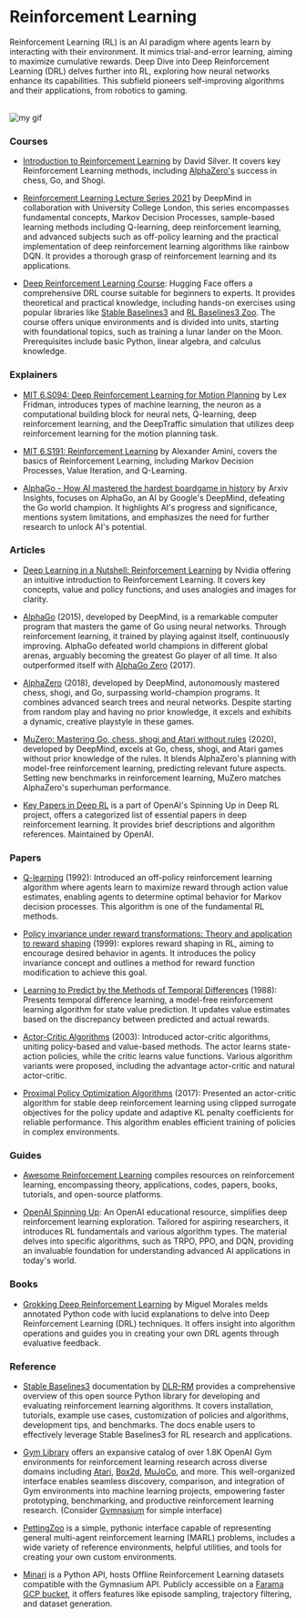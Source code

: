 # Reinforcement Learning

Reinforcement Learning (RL) is an AI paradigm where agents learn by interacting with their environment. It mimics trial-and-error learning, aiming to maximize cumulative rewards. Deep Dive into Deep Reinforcement Learning (DRL) delves further into RL, exploring how neural networks enhance its capabilities. This subfield pioneers self-improving algorithms and their applications, from robotics to gaming.

<br />

<Image src={myGif} alt="my gif" />

### Courses

- [Introduction to Reinforcement Learning](https://www.youtube.com/playlist?list=PLFihX_3MLxS-xlTJeDMGUMKpx12fFR4jw) by David Silver. It covers key Reinforcement Learning methods, including [AlphaZero's](https://www.deepmind.com/blog/alphazero-shedding-new-light-on-chess-shogi-and-go) success in chess, Go, and Shogi.

- [Reinforcement Learning Lecture Series 2021](https://www.youtube.com/playlist?list=PLqYmG7hTraZDVH599EItlEWsUOsJbAodm) by DeepMind in collaboration with University College London, this series encompasses fundamental concepts, Markov Decision Processes, sample-based learning methods including Q-learning, deep reinforcement learning, and advanced subjects such as off-policy learning and the practical implementation of deep reinforcement learning algorithms like rainbow DQN. It provides a thorough grasp of reinforcement learning and its applications.

- [Deep Reinforcement Learning Course](https://huggingface.co/learn/deep-rl-course/unit0/introduction): Hugging Face offers a comprehensive DRL course suitable for beginners to experts. It provides theoretical and practical knowledge, including hands-on exercises using popular libraries like [Stable Baselines3](https://stable-baselines3.readthedocs.io/en/master/) and [RL Baselines3 Zoo](https://stable-baselines3.readthedocs.io/en/master/guide/rl_zoo.html). The course offers unique environments and is divided into units, starting with foundational topics, such as training a lunar lander on the Moon. Prerequisites include basic Python, linear algebra, and calculus knowledge.

### Explainers

- [MIT 6.S094: Deep Reinforcement Learning for Motion Planning](https://www.youtube.com/watch?v=QDzM8r3WgBw&list=PLrAXtmErZgOeiKm4sgNOknGvNjby9efdf) by Lex Fridman, introduces types of machine learning, the neuron as a computational building block for neural nets, Q-learning, deep reinforcement learning, and the DeepTraffic simulation that utilizes deep reinforcement learning for the motion planning task.

- [MIT 6.S191: Reinforcement Learning](https://www.youtube.com/watch?v=AhyznRSDjw8) by Alexander Amini, covers the basics of Reinforcement Learning, including Markov Decision Processes, Value Iteration, and Q-Learning.

- [AlphaGo - How AI mastered the hardest boardgame in history](https://www.youtube.com/watch?v=MgowR4pq3e8&t=503s) by Arxiv Insights, focuses on AlphaGo, an AI by Google's DeepMind, defeating the Go world champion. It highlights AI's progress and significance, mentions system limitations, and emphasizes the need for further research to unlock AI's potential.

### Articles

- [Deep Learning in a Nutshell: Reinforcement Learning](https://developer.nvidia.com/blog/deep-learning-nutshell-reinforcement-learning/) by Nvidia offering an intuitive introduction to Reinforcement Learning. It covers key concepts, value and policy functions, and uses analogies and images for clarity.

- [AlphaGo](https://www.deepmind.com/research/highlighted-research/alphago) (2015), developed by DeepMind, is a remarkable computer program that masters the game of Go using neural networks. Through reinforcement learning, it trained by playing against itself, continuously improving. AlphaGo defeated world champions in different global arenas, arguably becoming the greatest Go player of all time. It also outperformed itself with [AlphaGo Zero](https://www.deepmind.com/blog/alphago-zero-starting-from-scratch) (2017).

- [AlphaZero](https://www.deepmind.com/blog/alphazero-shedding-new-light-on-chess-shogi-and-go) (2018), developed by DeepMind, autonomously mastered chess, shogi, and Go, surpassing world-champion programs. It combines advanced search trees and neural networks. Despite starting from random play and having no prior knowledge, it excels and exhibits a dynamic, creative playstyle in these games.

- [MuZero: Mastering Go, chess, shogi and Atari without rules](https://www.deepmind.com/blog/muzero-mastering-go-chess-shogi-and-atari-without-rules) (2020), developed by DeepMind, excels at Go, chess, shogi, and Atari games without prior knowledge of the rules. It blends AlphaZero's planning with model-free reinforcement learning, predicting relevant future aspects. Setting new benchmarks in reinforcement learning, MuZero matches AlphaZero's superhuman performance.

- [Key Papers in Deep RL](https://spinningup.openai.com/en/latest/spinningup/keypapers.html) is a part of OpenAI's Spinning Up in Deep RL project, offers a categorized list of essential papers in deep reinforcement learning. It provides brief descriptions and algorithm references. Maintained by OpenAI.

### Papers 

- [Q-learning](https://www.gatsby.ucl.ac.uk/~dayan/papers/cjch.pdf) (1992): Introduced an off-policy reinforcement learning algorithm where agents learn to maximize reward through action value estimates, enabling agents to determine optimal behavior for Markov decision processes. This algorithm is one of the fundamental RL methods.

- [Policy invariance under reward transformations: Theory and application to reward shaping](https://people.eecs.berkeley.edu/~pabbeel/cs287-fa09/readings/NgHaradaRussell-shaping-ICML1999.pdf) (1999): explores reward shaping in RL, aiming to encourage desired behavior in agents. It introduces the policy invariance concept and outlines a method for reward function modification to achieve this goal.

- [Learning to Predict by the Methods of Temporal Differences](https://www.researchgate.net/publication/225264698_Learning_to_Predict_by_the_Method_of_Temporal_Differences) (1988):  Presents temporal difference learning, a model-free reinforcement learning algorithm for state value prediction. It updates value estimates based on the discrepancy between predicted and actual rewards.

- [Actor-Critic Algorithms](https://proceedings.neurips.cc/paper_files/paper/1999/file/6449f44a102fde848669bdd9eb6b76fa-Paper.pdf) (2003): Introduced actor-critic algorithms, uniting policy-based and value-based methods. The actor learns state-action policies, while the critic learns value functions. Various algorithm variants were proposed, including the advantage actor-critic and natural actor-critic.

- [Proximal Policy Optimization Algorithms](https://arxiv.org/abs/1707.06347) (2017): Presented an actor-critic algorithm for stable deep reinforcement learning using clipped surrogate objectives for the policy update and adaptive KL penalty coefficients for reliable performance. This algorithm enables efficient training of policies in complex environments.

### Guides

- [Awesome Reinforcement Learning](https://github.com/aikorea/awesome-rl) compiles resources on reinforcement learning, encompassing theory, applications, codes, papers, books, tutorials, and open-source platforms. 

- [OpenAI Spinning Up](https://spinningup.openai.com/en/latest/): An OpenAI educational resource, simplifies deep reinforcement learning exploration. Tailored for aspiring researchers, it introduces RL fundamentals and various algorithm types. The material delves into specific algorithms, such as TRPO, PPO, and DQN, providing an invaluable foundation for understanding advanced AI applications in today's world.

### Books

- [Grokking Deep Reinforcement Learning](https://www.goodreads.com/en/book/show/50336343) by Miguel Morales melds annotated Python code with lucid explanations to delve into Deep Reinforcement Learning (DRL) techniques. It offers insight into algorithm operations and guides you in creating your own DRL agents through evaluative feedback.


### Reference

- [Stable Baselines3](https://stable-baselines3.readthedocs.io/en/master/index.html) documentation by [DLR-RM](https://rm.dlr.de/) provides a comprehensive overview of this open source Python library for developing and evaluating reinforcement learning algorithms. It covers installation, tutorials, example use cases, customization of policies and algorithms, development tips, and benchmarks. The docs enable users to effectively leverage Stable Baselines3 for RL research and applications.

- [Gym Library](https://www.gymlibrary.dev/) offers an expansive catalog of over 1.8K OpenAI Gym environments for reinforcement learning research across diverse domains including [Atari](https://atari.com/), [Box2d](https://box2d.org/), [MuJoCo](https://mujoco.org/), and more. This well-organized interface enables seamless discovery, comparison, and integration of Gym environments into machine learning projects, empowering faster prototyping, benchmarking, and productive reinforcement learning research. (Consider [Gymnasium](https://gymnasium.farama.org/) for simple interface)

- [PettingZoo](https://pettingzoo.farama.org/) is a simple, pythonic interface capable of representing general multi-agent reinforcement learning (MARL) problems, includes a wide variety of reference environments, helpful utilities, and tools for creating your own custom environments.

- [Minari](https://minari.farama.org/) is a Python API, hosts Offline Reinforcement Learning datasets compatible with the Gymnasium API. Publicly accessible on a [Farama GCP bucket](https://console.cloud.google.com/storage/browser/minari-datasets;tab=objects?forceOnBucketsSortingFiltering=false&amp;project=mcmes-345620&amp;prefix=&amp;forceOnObjectsSortingFiltering=false), it offers features like episode sampling, trajectory filtering, and dataset generation.

